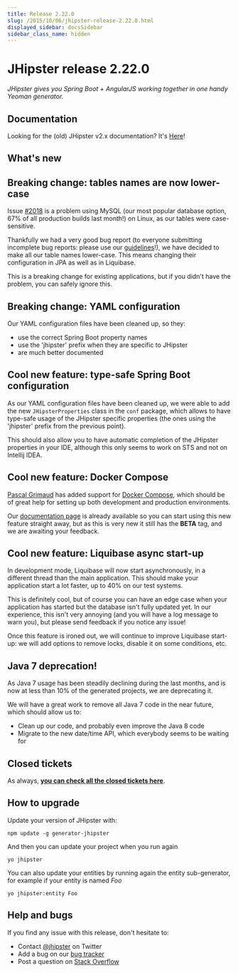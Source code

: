 ```yaml
---
title: Release 2.22.0
slug: /2015/10/06/jhipster-release-2.22.0.html
displayed_sidebar: docsSidebar
sidebar_class_name: hidden
---
```


JHipster release 2.22.0
==================

*JHipster gives you Spring Boot + AngularJS working together in one handy Yeoman generator.*

Documentation
----------

Looking for the (old) JHipster v2.x documentation? It's [Here](/documentation-archive/)!

What's new
----------

## Breaking change: tables names are now lower-case

Issue [#2018](https://github.com/jhipster/generator-jhipster/issues/2018) is a problem using MySQL (our most popular database option, 67% of all production builds last month!) on Linux, as our tables were case-sensitive.

Thankfully we had a very good bug report (to everyone submitting incomplete bug reports: please use our [guidelines](https://github.com/jhipster/generator-jhipster/blob/master/CONTRIBUTING.md#submit)!), we have decided to make all our table names lower-case. This means changing their configuration in JPA as well as in Liquibase.

This is a breaking change for existing applications, but if you didn't have the problem, you can safely ignore this.

## Breaking change: YAML configuration

Our YAML configuration files have been cleaned up, so they:

- use the correct Spring Boot property names
- use the 'jhipster' prefix when they are specific to JHipster
- are much better documented

## Cool new feature: type-safe Spring Boot configuration

As our YAML configuration files have been cleaned up, we were able to add the new `JHipsterProperties` class in the `conf` package, which allows to have type-safe usage of the JHipster specific properties (the ones using the 'jhipster' prefix from the previous point).

This should also allow you to have automatic completion of the JHipster properties in your IDE, although this only seems to work on STS and not on Intellij IDEA.

## Cool new feature: Docker Compose

[Pascal Grimaud](https://twitter.com/pascalgrimaud) has added support for [Docker Compose](https://docs.docker.com/compose/), which should be of great help for setting up both development and production environments.

Our [documentation page](/docker-compose/) is already available so you can start using this new feature straight away, but as this is very new it still has the __BETA__ tag, and we are awaiting your feedback.

## Cool new feature: Liquibase async start-up

In development mode, Liquibase will now start asynchronously, in a different thread than the main application. This should make your application start a lot faster, up to 40% on our test systems.

This is definitely cool, but of course you can have an edge case when your application has started but the database isn't fully updated yet. In our experience, this isn't very annoying (and you will have a log message to warn you), but please send feedback if you notice any issue!

Once this feature is ironed out, we will continue to improve Liquibase start-up: we will add options to remove locks, disable it on some conditions, etc.

## Java 7 deprecation!

As Java 7 usage has been steadily declining during the last months, and is now at less than 10% of the generated projects, we are deprecating it.

We will have a great work to remove all Java 7 code in the near future, which should allow us to:

- Clean up our code, and probably even improve the Java 8 code
- Migrate to the new date/time API, which everybody seems to be waiting for

Closed tickets
------------

As always, __[you can check all the closed tickets here](https://github.com/jhipster/generator-jhipster/issues?q=milestone%3A2.22.0+is%3Aclosed)__.

How to upgrade
------------

Update your version of JHipster with:

```
npm update -g generator-jhipster
```

And then you can update your project when you run again

```
yo jhipster
```

You can also update your entities by running again the entity sub-generator, for example if your entity is named _Foo_

```
yo jhipster:entity Foo
```

Help and bugs
--------------

If you find any issue with this release, don't hesitate to:

- Contact [@jhipster](https://twitter.com/jhipster) on Twitter
- Add a bug on our [bug tracker](https://github.com/jhipster/generator-jhipster/issues?state=open)
- Post a question on [Stack Overflow](http://stackoverflow.com/tags/jhipster/info)
